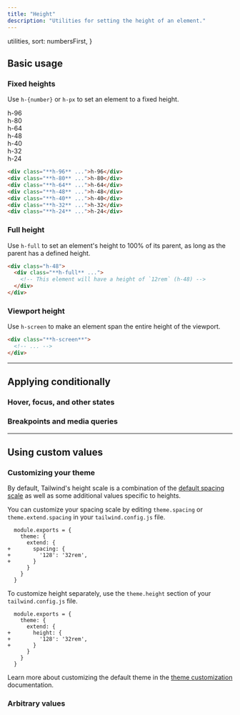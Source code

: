 ```yaml
---
title: "Height"
description: "Utilities for setting the height of an element."
---
```



  utilities,
  sort: numbersFirst,
}

## Basic usage

### Fixed heights

Use `h-{number}` or `h-px` to set an element to a fixed height.

<Example>
  <div class="flex justify-center items-end space-x-4 font-mono font-bold text-xs text-center text-white">
    <div class="w-8 bg-blue-500 rounded-lg shadow-lg h-96 relative">
      <div class="absolute w-8 bottom-6">
        <div class="-rotate-90">h-96</div>
      </div>
    </div>
    <div class="w-8 bg-blue-500 rounded-lg shadow-lg h-80 relative">
      <div class="absolute w-8 bottom-6">
        <div class="-rotate-90">h-80</div>
      </div>
    </div>
    <div class="w-8 bg-blue-500 rounded-lg shadow-lg h-64 relative">
      <div class="absolute w-8 bottom-6">
        <div class="-rotate-90">h-64</div>
      </div>
    </div>
    <div class="w-8 bg-blue-500 rounded-lg shadow-lg h-48 relative">
      <div class="absolute w-8 bottom-6">
        <div class="-rotate-90">h-48</div>
      </div>
    </div>
    <div class="w-8 bg-blue-500 rounded-lg shadow-lg h-40 relative">
      <div class="absolute w-8 bottom-6">
        <div class="-rotate-90">h-40</div>
      </div>
    </div>
    <div class="w-8 bg-blue-500 rounded-lg shadow-lg h-32 relative">
      <div class="absolute w-8 bottom-6">
        <div class="-rotate-90">h-32</div>
      </div>
    </div>
    <div class="w-8 bg-blue-500 rounded-lg shadow-lg h-24 relative">
      <div class="absolute w-8 bottom-6">
        <div class="-rotate-90">h-24</div>
      </div>
    </div>
  </div>
</Example>

```html
<div class="**h-96** ...">h-96</div>
<div class="**h-80** ...">h-80</div>
<div class="**h-64** ...">h-64</div>
<div class="**h-48** ...">h-48</div>
<div class="**h-40** ...">h-40</div>
<div class="**h-32** ...">h-32</div>
<div class="**h-24** ...">h-24</div>
```

### Full height

Use `h-full` to set an element's height to 100% of its parent, as long as the parent has a defined height.

```html
<div class="h-48">
  <div class="**h-full** ...">
    <!-- This element will have a height of `12rem` (h-48) -->
  </div>
</div>
```

### Viewport height

Use `h-screen` to make an element span the entire height of the viewport.

```html
<div class="**h-screen**">
  <!-- ... -->
</div>
```

---

## <Heading ignore>Applying conditionally</Heading>

### <Heading ignore>Hover, focus, and other states</Heading>

<HoverFocusAndOtherStates defaultClass="h-8" featuredClass="h-full" />

### <Heading ignore>Breakpoints and media queries</Heading>

<BreakpointsAndMediaQueries defaultClass="h-8" featuredClass="h-full" />

---

## Using custom values

### Customizing your theme

By default, Tailwind's height scale is a combination of the [default spacing scale](/docs/customizing-spacing#default-spacing-scale) as well as some additional values specific to heights.

You can customize your spacing scale by editing `theme.spacing` or `theme.extend.spacing` in your `tailwind.config.js` file.

```diff-js tailwind.config.js
  module.exports = {
    theme: {
      extend: {
+       spacing: {
+         '128': '32rem',
+       }
      }
    }
  }
```

To customize height separately, use the `theme.height` section of your `tailwind.config.js` file.

```diff-js tailwind.config.js
  module.exports = {
    theme: {
      extend: {
+       height: {
+         '128': '32rem',
+       }
      }
    }
  }
```

Learn more about customizing the default theme in the [theme customization](/docs/theme#customizing-the-default-theme) documentation.

### Arbitrary values

<ArbitraryValues property="height" featuredClass="h-[32rem]" />
